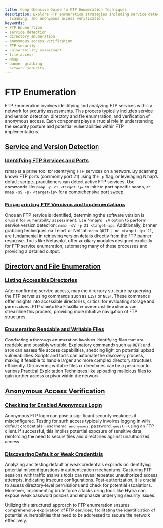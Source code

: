 ```yaml
---
title: Comprehensive Guide to FTP Enumeration Techniques
description: Explore FTP enumeration strategies including service detection, directory
  scanning, and anonymous access verification.
keywords:
- FTP Enumeration
- service detection
- directory enumeration
- anonymous access verification
- FTP security
- vulnerability assessment
- file access
- Nmap
- banner grabbing
- network security
---
```


# FTP Enumeration

FTP Enumeration involves identifying and analyzing FTP services within a network for security assessments. This process typically includes service and version detection, directory and file enumeration, and verification of anonymous access. Each component plays a crucial role in understanding the security posture and potential vulnerabilities within FTP implementations.

## [Service and Version Detection](offensive/network/enumeration/ftp_enumeration/service_and_version_detection)

### [Identifying FTP Services and Ports](offensive/network/enumeration/ftp_enumeration/service_and_version_detection/identifying_ftp_services_and_ports/)
Nmap is a prime tool for identifying FTP services on a network. By scanning known FTP ports (commonly port 21) using the `-p` flag, or leveraging Nmap’s default scripts, practitioners can detect active FTP services. Use commands like `nmap -p 21 <target-ip>` to initiate port-specific scans, or `nmap -sS -p- <target-ip>` for a comprehensive port sweep.

### [Fingerprinting FTP Versions and Implementations](offensive/network/enumeration/ftp_enumeration/service_and_version_detection/fingerprinting_ftp_versions_and_implementations/)
Once an FTP service is identified, determining the software version is crucial for vulnerability assessment. Use Nmap’s `-sV` option to perform service version detection: `nmap -sV -p 21 <target-ip>`. Additionally, banner grabbing techniques via Telnet or Netcat: `echo QUIT | nc <target-ip> 21`, are fundamental in retrieving version details directly from the FTP banner response. Tools like Metasploit offer auxiliary modules designed explicitly for FTP service enumeration, automating many of these processes and providing a detailed output.

## [Directory and File Enumeration](offensive/network/enumeration/ftp_enumeration/directory_and_file_enumeration)

### [Listing Accessible Directories](offensive/network/enumeration/ftp_enumeration/directory_and_file_enumeration/listing_accessible_directories/)
After confirming service access, map the directory structure by querying the FTP server using commands such as `LIST` or `NLST`. These commands offer insights into accessible directories, critical for evaluating storage and permissions. FTP clients like FileZilla or command-line clients can streamline this process, providing more intuitive navigation of FTP structures.

### [Enumerating Readable and Writable Files](offensive/network/enumeration/ftp_enumeration/directory_and_file_enumeration/enumerating_readable_and_writable_files/)
Conducting a thorough enumeration involves identifying files that are readable and possibly writable. Exploratory commands such as `RETR` and `STOR` can assess file access capabilities, shedding light on potential upload vulnerabilities. Scripts and tools can automate the discovery process, making it feasible to handle larger and more complex directory structures efficiently. Discovering writable files or directories can be a precursor to various Practical Exploitation Techniques like uploading malicious files to gain further access or pivot within the network.

## [Anonymous Access Verification](offensive/network/enumeration/ftp_enumeration/anonymous_access_verification)

### [Checking for Enabled Anonymous Login](offensive/network/enumeration/ftp_enumeration/anonymous_access_verification/checking_for_enabled_anonymous_login/)
Anonymous FTP login can pose a significant security weakness if misconfigured. Testing for such access typically involves logging in with default credentials—username: `anonymous`, password: `guest`—using an FTP client. If successful, this implies potential exposure of sensitive data, reinforcing the need to secure files and directories against unauthorized access.

### [Discovering Default or Weak Credentials](offensive/network/enumeration/ftp_enumeration/anonymous_access_verification/discovering_default_or_weak_credentials/)
Analyzing and testing default or weak credentials expands on identifying potential misconfigurations in authentication mechanisms. Capturing FTP sessions with traffic analysis tools can reveal repeated unauthorized access attempts, indicating insecure configurations. Post-authorization, it is crucial to assess directory-level permissions and check for potential escalations. Moreover, implementing brute force attacks using tools like Hydra can expose weak password policies and emphasize underlying security issues. 

Utilizing this structured approach to FTP enumeration ensures comprehensive exploration of FTP services, facilitating the identification of potential vulnerabilities that need to be addressed to secure the network effectively.